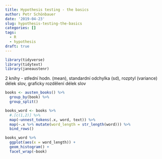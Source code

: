 ```yaml
---
title: Hypothesis testing - the basics
author: Petr Schönbauer
date: '2019-04-23'
slug: hypothesis-testing-the-basics
categories: []
tags:
  - R
  - hypothesis
draft: true
---
```


```r
library(tidyverse)
library(tidytext)
library(janeaustenr)
```

2 knihy - střední hodn. (mean), standardní odchylka (sd), rozptyl (variance) délek slov, graficky rozdělení délek slov
```r
books <- austen_books() %>% 
  group_by(book) %>% 
  group_split()
```

```r
books_word <- books %>% 
  #.[c(1,2)] %>% 
  map(~unnest_tokens(.x, word, text)) %>% 
  map(~.x %>% mutate(word_length = str_length(word))) %>% 
  bind_rows()
```


```r
books_word %>% 
  ggplot(aes(x = word_length)) +
  geom_histogram() + 
  facet_wrap(~book)
```


